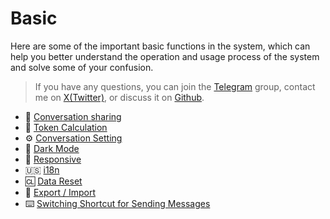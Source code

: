 # Basic

Here are some of the important basic functions in the system, which can help you better understand the operation and usage process of the system and solve some of your confusion.

> If you have any questions, you can join the [Telegram](https://t.me/+7fLJJoGV_bJhYTk1) group, contact me on [X(Twitter)](https://twitter.com/peekbomb), or discuss it on [Github](https://github.com/Peek-A-Booo/L-GPT/discussions).

- 🤝 [Conversation sharing](/basic/conversation-sharing)
- 🧮 [Token Calculation](/basic/token-calculation)
- ⚙️ [Conversation Setting](/basic/conversation-setting)
- 🌙 [Dark Mode](/basic/dark-mode)
- 📱 [Responsive](/basic/responsive)
- 🇺🇸 [i18n](/basic/i18n)
- 🆑 [Data Reset](/basic/data-reset)
- 📲 [Export / Import](/basic/export-import)
- ⌨️ [Switching Shortcut for Sending Messages](/basic/send-message)

